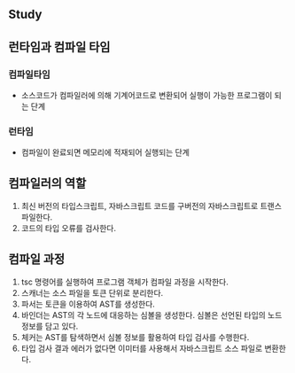 ## Study

## 런타임과 컴파일 타임

### 컴파일타임

- 소스코드가 컴파일러에 의해 기계어코드로 변환되어 실행이 가능한 프로그램이 되는 단계

### 런타임

- 컴파일이 완료되면 메모리에 적재되어 실행되는 단계

## 컴파일러의 역할

1. 최신 버전의 타입스크립트, 자바스크립트 코드를 구버전의 자바스크립트로 트랜스파일한다.
2. 코드의 타입 오류를 검사한다.

## 컴파일 과정

1. tsc 명령어를 실행하여 프로그램 객체가 컴파일 과정을 시작한다.
2. 스캐너는 소스 파일을 토큰 단위로 분리한다.
3. 파서는 토큰을 이용하여 AST를 생성한다.
4. 바인더는 AST의 각 노드에 대응하는 심볼을 생성한다. 심볼은 선언된 타입의 노드 정보를 담고 있다.
5. 체커는 AST를 탐색하면서 심볼 정보를 활용하여 타입 검사를 수행한다.
6. 타입 검사 결과 에러가 없다면 이미터를 사용해서 자바스크립트 소스 파일로 변환한다.
